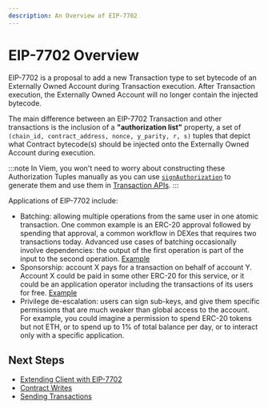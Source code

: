 ```yaml
---
description: An Overview of EIP-7702
---
```


# EIP-7702 Overview

EIP-7702 is a proposal to add a new Transaction type to set bytecode of an Externally Owned Account during Transaction execution. After Transaction execution, the Externally Owned Account will no longer contain the injected bytecode.

The main difference between an EIP-7702 Transaction and other transactions is the inclusion of a **"authorization list"** property, a set of `(chain_id, contract_address, nonce, y_parity, r, s)` tuples that depict what Contract bytecode(s) should be injected onto the Externally Owned Account during execution. 

:::note
In Viem, you won't need to worry about constructing these Authorization Tuples manually as you can use [`signAuthorization`](/experimental/eip7702/signAuthorization) to generate them and use them in [Transaction APIs](/experimental/eip7702/contract-writes).
:::

Applications of EIP-7702 include:

- Batching: allowing multiple operations from the same user in one atomic transaction. One common example is an ERC-20 approval followed by spending that approval, a common workflow in DEXes that requires two transactions today. Advanced use cases of batching occasionally involve dependencies: the output of the first operation is part of the input to the second operation. [Example](/experimental/eip7702/contract-writes#5-invoke-contract-function)
- Sponsorship: account X pays for a transaction on behalf of account Y. Account X could be paid in some other ERC-20 for this service, or it could be an application operator including the transactions of its users for free. [Example](/experimental/eip7702/contract-writes#6-optional-use-an-invoker)
- Privilege de-escalation: users can sign sub-keys, and give them specific permissions that are much weaker than global access to the account. For example, you could imagine a permission to spend ERC-20 tokens but not ETH, or to spend up to 1% of total balance per day, or to interact only with a specific application.

## Next Steps

- [Extending Client with EIP-7702](/experimental/eip7702/client)
- [Contract Writes](/experimental/eip7702/contract-writes)
- [Sending Transactions](/experimental/eip7702/sending-transactions)